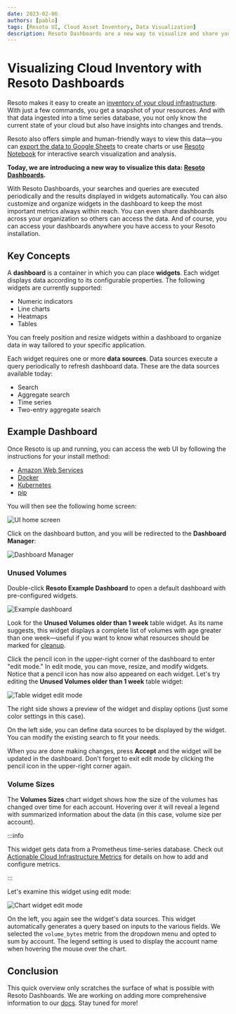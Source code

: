 ```yaml
---
date: 2023-02-06
authors: [pablo]
tags: [Resoto UI, Cloud Asset Inventory, Data Visualization]
description: Resoto Dashboards are a new way to visualize and share your cloud inventory data.
---
```


# Visualizing Cloud Inventory with Resoto Dashboards

Resoto makes it easy to create an [inventory of your cloud infrastructure](../cloud-asset-inventory/index.mdx). With just a few commands, you get a snapshot of your resources. And with that data ingested into a time series database, you not only know the current state of your cloud but also have insights into changes and trends.

Resoto also offers simple and human-friendly ways to view this data—you can [export the data to Google Sheets](/docs/how-to-guides/data-export/export-data-to-google-sheets) to create charts or use [Resoto Notebook](/docs/reference/notebook) for interactive search visualization and analysis.

**Today, we are introducing a new way to visualize this data: [Resoto Dashboards](/docs/reference/user-interface/dashboards).**

With Resoto Dashboards, your searches and queries are executed periodically and the results displayed in widgets automatically. You can also customize and organize widgets in the dashboard to keep the most important metrics always within reach. You can even share dashboards across your organization so others can access the data. And of course, you can access your dashboards anywhere you have access to your Resoto installation.

<!--truncate-->

## Key Concepts

A **dashboard** is a container in which you can place **widgets**. Each widget displays data according to its configurable properties. The following widgets are currently supported:

- Numeric indicators
- Line charts
- Heatmaps
- Tables

You can freely position and resize widgets within a dashboard to organize data in way tailored to your specific application.

Each widget requires one or more **data sources**. Data sources execute a query periodically to refresh dashboard data. These are the data sources available today:

- Search
- Aggregate search
- Time series
- Two-entry aggregate search

## Example Dashboard

Once Resoto is up and running, you can access the web UI by following the instructions for your install method:

- [Amazon Web Services](/docs/getting-started/install-resoto/aws#launching-the-web-ui)
- [Docker](/docs/getting-started/install-resoto/docker#launching-the-web-ui)
- [Kubernetes](/docs/getting-started/install-resoto/kubernetes#launching-the-web-ui)
- [pip](/docs/getting-started/install-resoto/pip#launching-the-web-ui)

You will then see the following home screen:

![UI home screen](./img/ui-home.png)

Click on the dashboard button, and you will be redirected to the **Dashboard Manager**:

![Dashboard Manager](./img/ui-dashboard-manager.png)

### Unused Volumes

Double-click **Resoto Example Dashboard** to open a default dashboard with pre-configured widgets.

![Example dashboard](./img/ui-example-dashboard.png)

Look for the **Unused Volumes older than 1 week** table widget. As its name suggests, this widget displays a complete list of volumes with age greater than one week—useful if you want to know what resources should be marked for [cleanup](/docs/concepts/resource-management/cleanup).

Click the pencil icon in the upper-right corner of the dashboard to enter "edit mode." In edit mode, you can move, resize, and modify widgets. Notice that a pencil icon has now also appeared on each widget. Let's try editing the **Unused Volumes older than 1 week** table widget:

![Table widget edit mode](./img/ui-edit-table.png)

The right side shows a preview of the widget and display options (just some color settings in this case).

On the left side, you can define data sources to be displayed by the widget. You can modify the existing search to fit your needs.

When you are done making changes, press **Accept** and the widget will be updated in the dashboard. Don't forget to exit edit mode by clicking the pencil icon in the upper-right corner again.

### Volume Sizes

The **Volumes Sizes** chart widget shows how the size of the volumes has changed over time for each account. Hovering over it will reveal a legend with summarized information about the data (in this case, volume size per account).

:::info

This widget gets data from a Prometheus time-series database. Check out [Actionable Cloud Infrastructure Metrics](../actionable-cloud-infrastructure-metrics/index.mdx) for details on how to add and configure metrics.

:::

Let's examine this widget using edit mode:

![Chart widget edit mode](./img/ui-edit-chart.png)

On the left, you again see the widget's data sources. This widget automatically generates a query based on inputs to the various fields. We selected the `volume_bytes` metric from the dropdown menu and opted to sum by account. The legend setting is used to display the account name when hovering the mouse over the chart.

## Conclusion

This quick overview only scratches the surface of what is possible with Resoto Dashboards. We are working on adding more comprehensive information to our [docs](/docs). Stay tuned for more!
